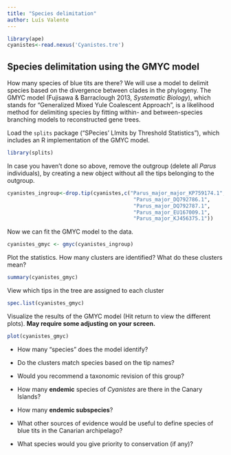 ```yaml
---
title: "Species delimitation"
author: Luís Valente
---
```


```r
library(ape)
cyanistes<-read.nexus('Cyanistes.tre')
```

## Species delimitation using the GMYC model

How many species of blue tits are there? We will use a model to delimit species based on the divergence between clades in the phylogeny. The GMYC model (Fujisawa & Barraclough 2013, *Systematic Biology*), which stands for "Generalized Mixed Yule Coalescent Approach", is a likelihood method for delimiting species by fitting within- and between-species branching models to reconstructed gene trees.

Load the `splits` package ("SPecies' LImits by Threshold Statistics"), which includes an R implementation of the GMYC model.

```r
library(splits) 
```

In case you haven't done so above, remove the outgroup (delete all *Parus* individuals), by creating a new object without all the tips belonging to the outgroup.

```r
cyanistes_ingroup<-drop.tip(cyanistes,c("Parus_major_major_KP759174.1",
                                         "Parus_major_DQ792786.1", 
                                         "Parus_major_DQ792787.1",
                                         "Parus_major_EU167009.1", 
                                         "Parus_major_KJ456375.1"))
```

Now we can fit the GMYC model to the data.

```r
cyanistes_gmyc <- gmyc(cyanistes_ingroup)
```

Plot the statistics. How many clusters are identified? What do these clusters mean?

```r
summary(cyanistes_gmyc)
```

View which tips in the tree are assigned to each cluster

```r
spec.list(cyanistes_gmyc)
```

Visualize the results of the GMYC model (Hit return to view the different plots). **May require some adjusting on your screen.**

```r
plot(cyanistes_gmyc)
```

-   How many "species" does the model identify?

-   Do the clusters match species based on the tip names?

-   Would you recommend a taxonomic revision of this group?

-   How many **endemic** species of *Cyanistes* are there in the Canary Islands?

-   How many **endemic subspecies**? 

-   What other sources of evidence would be useful to define species of blue tits in the Canarian archipelago?

-   What species would you give priority to conservation (if any)?
